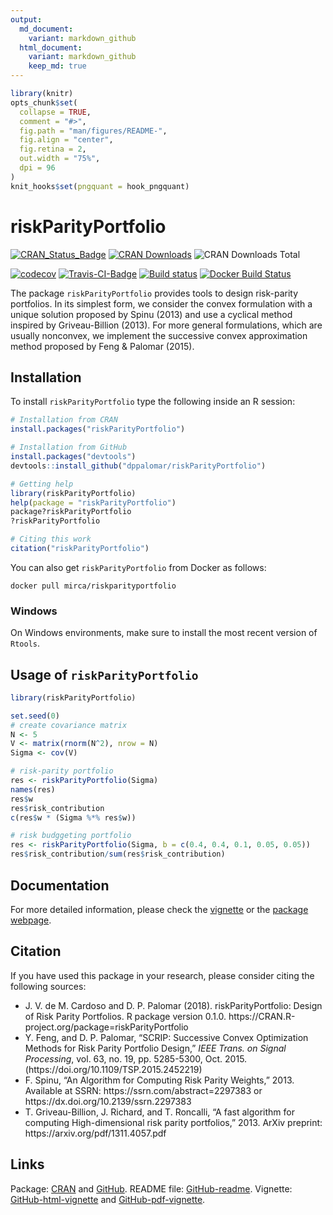 ```yaml
---
output:
  md_document:
    variant: markdown_github
  html_document:
    variant: markdown_github
    keep_md: true
---
```


<!-- README.md is generated from README.Rmd. Please edit that file -->

```r
library(knitr)
opts_chunk$set(
  collapse = TRUE,
  comment = "#>",
  fig.path = "man/figures/README-",
  fig.align = "center",
  fig.retina = 2,
  out.width = "75%",
  dpi = 96
)
knit_hooks$set(pngquant = hook_pngquant)
```

# riskParityPortfolio

[![CRAN_Status_Badge](https://www.r-pkg.org/badges/version/riskParityPortfolio)](https://cran.r-project.org/package=riskParityPortfolio)
[![CRAN Downloads](https://cranlogs.r-pkg.org/badges/riskParityPortfolio)](https://cran.r-project.org/package=riskParityPortfolio)
![CRAN Downloads Total](https://cranlogs.r-pkg.org/badges/grand-total/riskParityPortfolio?color=brightgreen)

[![codecov](https://codecov.io/gh/mirca/riskParityPortfolio/branch/master/graph/badge.svg)](https://codecov.io/gh/mirca/riskParityPortfolio)
[![Travis-CI-Badge](https://travis-ci.org/mirca/riskParityPortfolio.svg?branch=master)](https://travis-ci.org/mirca/riskParityPortfolio)
[![Build status](https://ci.appveyor.com/api/projects/status/dqjti1y461u7sjn8/branch/master?svg=true)](https://ci.appveyor.com/project/mirca/riskparityportfolio/branch/master)
[![Docker Build Status](https://img.shields.io/docker/build/mirca/riskparityportfolio.svg)](https://hub.docker.com/r/mirca/riskparityportfolio/)


The package `riskParityPortfolio` provides tools to design risk-parity
portfolios. In its simplest form, we consider the convex formulation
with a unique solution proposed by Spinu (2013) and use a cyclical
method inspired by Griveau-Billion (2013). For more general formulations,
which are usually nonconvex, we implement the successive convex approximation
method proposed by Feng & Palomar (2015).


## Installation
To install ``riskParityPortfolio`` type the following inside an R session:

```r
# Installation from CRAN
install.packages("riskParityPortfolio")

# Installation from GitHub
install.packages("devtools")
devtools::install_github("dppalomar/riskParityPortfolio")

# Getting help
library(riskParityPortfolio)
help(package = "riskParityPortfolio")
package?riskParityPortfolio
?riskParityPortfolio

# Citing this work
citation("riskParityPortfolio")
```

You can also get ``riskParityPortfolio`` from Docker as follows:
```
docker pull mirca/riskparityportfolio
```

### Windows
On Windows environments, make sure to install the most recent version of
``Rtools``.


## Usage of `riskParityPortfolio`
```r
library(riskParityPortfolio)

set.seed(0)
# create covariance matrix
N <- 5
V <- matrix(rnorm(N^2), nrow = N)
Sigma <- cov(V)

# risk-parity portfolio
res <- riskParityPortfolio(Sigma)
names(res)
res$w
res$risk_contribution
c(res$w * (Sigma %*% res$w))

# risk budggeting portfolio
res <- riskParityPortfolio(Sigma, b = c(0.4, 0.4, 0.1, 0.05, 0.05))
res$risk_contribution/sum(res$risk_contribution)
```

## Documentation
For more detailed information, please check the
[vignette](https://htmlpreview.github.io/?https://github.com/dppalomar/riskParityPortfolio/blob/master/vignettes/RiskParityPortfolio-html-vignette.html)
or the [package webpage](https://mirca.github.io/riskParityPortfolio).

## Citation
If you have used this package in your research, please consider citing the following sources:

- J. V. de M. Cardoso and D. P. Palomar (2018). riskParityPortfolio:
  Design of Risk Parity Portfolios. R package version 0.1.0.
  https://CRAN.R-project.org/package=riskParityPortfolio
- Y. Feng, and D. P. Palomar, "SCRIP: Successive Convex Optimization Methods for
  Risk Parity Portfolio Design," _IEEE Trans. on Signal Processing_, vol. 63, no. 19,
  pp. 5285-5300, Oct. 2015.  (https://doi.org/10.1109/TSP.2015.2452219)
- F. Spinu, "An Algorithm for Computing Risk Parity Weights," 2013.
  Available at SSRN: https://ssrn.com/abstract=2297383 or https://dx.doi.org/10.2139/ssrn.2297383
- T. Griveau-Billion, J. Richard, and T. Roncalli, "A fast algorithm for computing High-dimensional risk parity portfolios," 2013.
  ArXiv preprint: https://arxiv.org/pdf/1311.4057.pdf

## Links
Package: [CRAN](https://CRAN.R-project.org/package=riskParityPortfolio) and [GitHub](https://github.com/dppalomar/riskParityPortfolio).
README file: [GitHub-readme](https://htmlpreview.github.io/?https://github.com/dppalomar/riskParityPortfolio/blob/master/README.html).
Vignette: [GitHub-html-vignette](https://htmlpreview.github.io/?https://github.com/dppalomar/riskParityPortfolio/blob/master/vignettes/RiskParityPortfolio-html-vignette.html) and
[GitHub-pdf-vignette](https://docs.google.com/viewer?url=https://github.com/dppalomar/riskParityPortfolio/raw/master/vignettes/RiskParityPortfolio-pdf-vignette.pdf).


